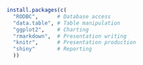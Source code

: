 ```r
install.packages(c(
  "RODBC",      # Database access
  "data.table", # Table manipulation
  "ggplot2",    # Charting
  "rmarkdown",  # Presentation writing
  "knitr",      # Presentation production
  "shiny"       # Reporting
  ))
```